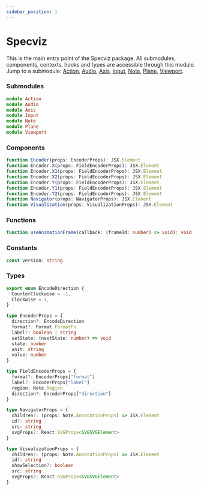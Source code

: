 ```yaml
---
sidebar_position: 1
---
```


# Specviz

This is the main entry point of the Specviz package. All submodules, components, contexts, hooks and types are accessible through this module. Jump to a submodule: [Action](./action.mdx), [Audio](./audio.mdx), [Axis](./axis.mdx), [Input](./input.mdx), [Note](./note.mdx), [Plane](./plane.mdx), [Viewport](./viewport.mdx).

### Submodules

```ts
module Action
module Audio
module Axis
module Input
module Note
module Plane
module Viewport
```

### Components

```ts
function Encoder(props: EncoderProps): JSX.Element
function Encoder.X(props: FieldEncoderProps): JSX.Element
function Encoder.X1(props: FieldEncoderProps): JSX.Element
function Encoder.X2(props: FieldEncoderProps): JSX.Element
function Encoder.Y(props: FieldEncoderProps): JSX.Element
function Encoder.Y1(props: FieldEncoderProps): JSX.Element
function Encoder.Y2(props: FieldEncoderProps): JSX.Element
function Navigator(props: NavigatorProps): JSX.Element
function Visualization(props: VisualizationProps): JSX.Element
```

### Functions

```ts
function useAnimationFrame(callback: (frameId: number) => void): void 
```

### Constants

```ts
const version: string
```

### Types

```ts
export enum EncodeDirection {
  CounterClockwise = -1,
  Clockwise = 1,
}

type EncoderProps = {
  direction?: EncodeDirection
  format?: Format.FormatFn
  label?: boolean | string
  setState: (nextState: number) => void
  state: number
  unit: string
  value: number
}

type FieldEncoderProps = {
  format?: EncoderProps["format"]
  label?: EncoderProps["label"]
  region: Note.Region
  direction?: EncoderProps["direction"]
}

type NavigatorProps = {
  children?: (props: Note.AnnotationProps) => JSX.Element
  id?: string
  src: string
  svgProps?: React.SVGProps<SVGSVGElement>
}

type VisualizationProps = {
  children?: (props: Note.AnnotationProps) => JSX.Element
  id?: string
  showSelection?: boolean
  src: string
  svgProps?: React.SVGProps<SVGSVGElement>
}
```
